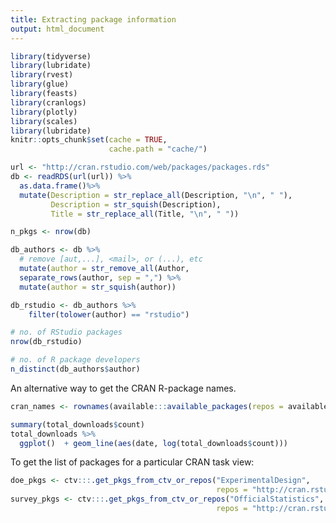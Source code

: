 ```yaml
---
title: Extracting package information 
output: html_document
---
```



```r
library(tidyverse)
library(lubridate)
library(rvest)
library(glue)
library(feasts)
library(cranlogs)
library(plotly)
library(scales)
library(lubridate)
knitr::opts_chunk$set(cache = TRUE,
                      cache.path = "cache/")
```

```r
url <- "http://cran.rstudio.com/web/packages/packages.rds"
db <- readRDS(url(url)) %>% 
  as.data.frame()%>% 
  mutate(Description = str_replace_all(Description, "\n", " "),
         Description = str_squish(Description),
         Title = str_replace_all(Title, "\n", " "))
```


```r
n_pkgs <- nrow(db)

db_authors <- db %>% 
  # remove [aut,...], <mail>, or (...), etc
  mutate(author = str_remove_all(Author,                                 "(\\[.+\\]|\\<.+\\>|\\(.+\\))")) %>% 
  separate_rows(author, sep = ",") %>% 
  mutate(author = str_squish(author))

db_rstudio <- db_authors %>% 
    filter(tolower(author) == "rstudio")

# no. of RStudio packages 
nrow(db_rstudio)

# no. of R package developers 
n_distinct(db_authors$author)
```


An alternative way to get the CRAN R-package names.
```r
cran_names <- rownames(available:::available_packages(repos = available:::default_cran_repos))
```


```r
summary(total_downloads$count)
total_downloads %>%
  ggplot()  + geom_line(aes(date, log(total_downloads$count))) 
```



To get the list of packages for a particular CRAN task view:

```r
doe_pkgs <- ctv:::.get_pkgs_from_ctv_or_repos("ExperimentalDesign", 
                                              repos = "http://cran.rstudio.com/")[[1]]
survey_pkgs <- ctv:::.get_pkgs_from_ctv_or_repos("OfficialStatistics", 
                                              repos = "http://cran.rstudio.com/")[[1]]

```



